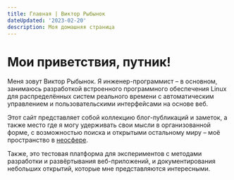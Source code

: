 ```yaml
---
title: Главная | Виктор Рыбынок
dateUpdated: '2023-02-20'
description: Моя домашняя страница
---
```


# Мои приветствия, путник!

Меня зовут Виктор Рыбынок. Я инженер-программист&nbsp;– в основном, занимаюсь
разработкой встроенного программного обеспечения Linux для распределённых систем
реального времени с автоматическим управлением и пользовательскими интерфейсами
на основе веб.

Этот сайт представляет собой коллекцию блог-публикаций и заметок, а также место
где я могу удерживать свои мысли в организованной форме, с возможностью поиска и
открытыми остальному миру&nbsp;– моё пространство в
[неосфере](https://ru.wikipedia.org/wiki/Ноосфера).

Также, это тестовая платформа для экспериментов с методами разработки и
развёртывания веб-приложений, и документирования небольших открытий, которые мне
представляются интересными.

